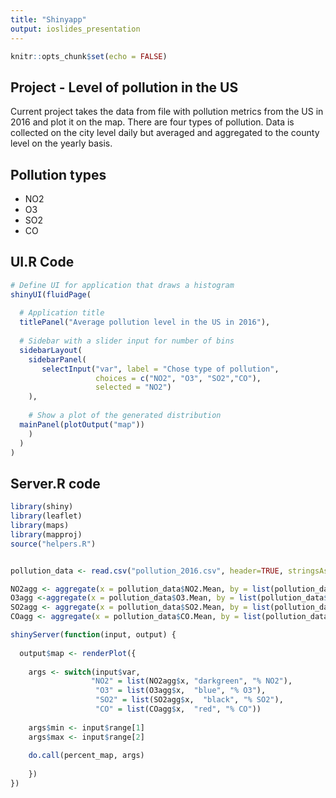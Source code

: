 ```yaml
---
title: "Shinyapp"
output: ioslides_presentation
---
```


```r
knitr::opts_chunk$set(echo = FALSE)
```

## Project - Level of pollution in the US
Current project takes the data from file with pollution metrics from the US in 2016 and plot it on the map. 
There are four types of pollution. Data is collected on the city level daily but averaged and aggregated to the county level on the yearly basis.


## Pollution types

- NO2
- O3
- SO2
- CO

## UI.R Code

```r
# Define UI for application that draws a histogram
shinyUI(fluidPage(
  
  # Application title
  titlePanel("Average pollution level in the US in 2016"),
  
  # Sidebar with a slider input for number of bins 
  sidebarLayout(
    sidebarPanel(
       selectInput("var", label = "Chose type of pollution",
                   choices = c("NO2", "O3", "SO2","CO"),
                   selected = "NO2")
    ),
    
    # Show a plot of the generated distribution
  mainPanel(plotOutput("map"))
    )
  )
)
```

## Server.R code

```r
library(shiny)
library(leaflet)
library(maps)
library(mapproj)
source("helpers.R")


pollution_data <- read.csv("pollution_2016.csv", header=TRUE, stringsAsFactors=FALSE)

NO2agg <- aggregate(x = pollution_data$NO2.Mean, by = list(pollution_data$County), FUN = mean)
O3agg <-aggregate(x = pollution_data$O3.Mean, by = list(pollution_data$County), FUN = mean)
SO2agg <- aggregate(x = pollution_data$SO2.Mean, by = list(pollution_data$County), FUN = mean)
COagg <- aggregate(x = pollution_data$CO.Mean, by = list(pollution_data$County), FUN = mean)

shinyServer(function(input, output) {
   
  output$map <- renderPlot({
    
    args <- switch(input$var,
                  "NO2" = list(NO2agg$x, "darkgreen", "% NO2"),
                   "O3" = list(O3agg$x,  "blue", "% O3"),
                   "SO2" = list(SO2agg$x,  "black", "% SO2"),
                   "CO" = list(COagg$x,  "red", "% CO"))
    
    args$min <- input$range[1]
    args$max <- input$range[2]
    
    do.call(percent_map, args)
    
    })
})

```

